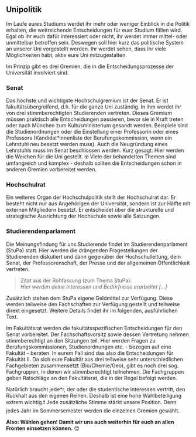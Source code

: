 ## Unipolitik {#unipolitik}

Im Laufe eures Studiums werdet ihr mehr oder weniger Einblick in die Politik erhalten, die weitreichende Entscheidungen für euer Studium fällen wird. Egal ob ihr euch dafür interessiert oder nicht, ihr werdet immer mittel- oder unmittelbar betroffen sein. Deswegen soll hier kurz das politische System an unserer Uni vorgestellt werden. Ihr werdet sehen, dass ihr viele Möglichkeiten habt, aktiv eure Uni mitzugestalten.

Im Prinzip gibt es drei Gremien, die in die Entscheidungsprozesse der Universität involviert sind.

### Senat {-}

Das höchste und wichtigste Hochschulgremium ist der Senat. Er ist fakultätsübergreifend, d.h. für die ganze Uni zuständig. In ihm werdet ihr von drei stimmberechtigten Studierenden vertreten. Dieses Gremium müssen praktisch alle Entscheidungen passieren, bevor sie in Kraft treten oder nach München zum Kultusministerium gesandt werden. Beispiele sind die Studienordnungen oder die Einstellung einer Professorin oder eines Professors (Kandidat*innenliste der Berufungskommission, wenn ein Lehrstuhl neu besetzt werden muss). Auch die Neugründung eines Lehrstuhls muss im Senat beschlossen werden. Kurz gesagt: Hier werden die Weichen für die Uni gestellt. 🤓 Viele der behandelten Themen sind umfangreich und komplex - deshalb sollten die Entscheidungen schon in anderen Gremien vorbereitet werden.

### Hochschulrat {-}

Ein weiteres Organ der Hochschulpolitik stellt der Hochschulrat dar. Er besteht nicht nur aus Angehörigen der Universität, sondern ist zur Hälfte mit externen Mitgliedern besetzt. Er entscheidet über die strukturelle und strategische Ausrichtung der Hochschule sowie alle Satzungen.

### Studierendenparlament {-}

Die Meinungsfindung für uns Studierende findet im Studierendenparlament (StuPa) statt. Hier werden die drängenden Fragestellungen der Studierenden diskutiert und dann gegenüber der Hochschulleitung, dem Senat, der Professorenschaft, der Presse und der allgemeinen Öffentlichkeit vertreten.

> Zitat aus der Rohfassung (zum Thema StuPa):<br>
> *Hier werden deine Interessen und Bedürfnisse erarbeitet [...]*

Zusätzlich stehen dem StuPa eigene Geldmittel zur Verfügung. Diese werden teilweise den Fachschaften zur Verfügung gestellt und teilweise direkt eingesetzt. Weitere Details findet ihr im folgenden, ausführlichen Text.

Im Fakultätsrat werden die fakultätsspezifischen Entscheidungen für den Senat vorbereitet. Der Fachschaftsvorsitz sowie dessen Vertretung nehmen stimmberechtigt an den Sitzungen teil. Hier werden Fragen zu Berufungskommissionen, Studienordnungen etc. - bezogen auf eine Fakultät - beraten. In eurem Fall sind das also die Entscheidungen für Fakultät II. Da sich eure Fakultät aus drei teilweise sehr unterschiedlichen Fachgebieten zusammensetzt (Bio/Chemie/Geo), gibt es noch drei sog. Fachgruppen, in denen wir stimmberechtigt teilnehmen. Die Fachgruppen geben Ratschläge an den Fakultätsrat, die in der Regel befolgt werden.

Natürlich braucht jede*r, der oder die studentische Interessen vertritt, den Rückhalt aus den eigenen Reihen. Deshalb ist eine hohe Wahlbeteiligung extrem wichtig.❗ Jede zusätzliche Stimme stärkt unsere Position. Denn jedes Jahr im Sommersemester werden die einzelnen Gremien gewählt.

**Also: Wählen gehen! Damit wir uns auch weiterhin für euch an allen Fronten einsetzen können.** 😊